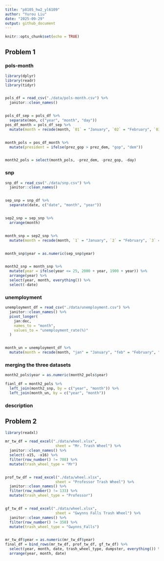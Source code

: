 ```yaml
---
title: "p8105_hw2_yl6109"
author: "Yurou Liu"
date: "2025-09-29"
output: github_document
---
```


```r
knitr::opts_chunk$set(echo = TRUE)
```

## Problem 1

### pols-month
```r
library(dplyr)
library(readr)
library(tidyr)


pols_df = read_csv("./data/pols-month.csv") %>%
  janitor::clean_names()


pols_df_sep = pols_df %>% 
  separate(mon, c("year", "month", "day")) 
pos_df_month = pols_df_sep %>% 
  mutate(month = recode(month, `01` = "January", `02` = "February", `03` = "March", `04` = "April", `05` = "May", `06` = "June", `07` = "July", `08` = "August", `09` = "September", `10` = "October", `11` = "November", `12` = "December"))


month_pols = pos_df_month %>% 
  mutate(president = ifelse(prez_gop > prez_dem, "gop", "dem")) 


month2_pols = select(month_pols, -prez_dem, -prez_gop, -day)
```


### snp

```r
snp_df = read_csv("./data/snp.csv") %>% 
  janitor::clean_names()


sep_snp = snp_df %>%
  separate(date, c("date", "month", "year"))


sep2_snp = sep_snp %>% 
  arrange(month)


month_snp = sep2_snp %>% 
  mutate(month = recode(month, `1` = "January", `2` = "February", `3` = "March", `4` = "April")) 


month_snp$year = as.numeric(sep_snp$year)


month2_snp = month_snp %>% 
  mutate(year = ifelse(year <= 25, 2000 + year, 1900 + year)) %>% 
  arrange(year) %>% 
  select(year, month, everything()) %>% 
  select(-date)
```

### unemployment

```r
unemployment_df = read_csv("./data/unemployment.csv") %>% 
  janitor::clean_names() %>% 
  pivot_longer(
    jan:dec, 
    names_to = "month",
    values_to = "unemployment_rate(%)"
  )


month_un = unemployment_df %>% 
  mutate(month = recode(month, "jan" = "January", "feb" = "February", "mar" = "March", "apr" = "April", "may" = "May", "jun" = "June", "jul" = "July", "aug" = "August", "sep" = "September", "oct" = "October", "nov" = "November", "dec" = "December"))
```


### merging the three datasets

```r
month2_pols$year = as.numeric(month2_pols$year)

fianl_df = month2_pols %>% 
  left_join(month2_snp, by = c("year", "month")) %>% 
  left_join(month_un, by = c("year", "month"))
```

### description


## Problem 2

```r
library(readxl)

mr_tw_df = read_excel("./data/wheel.xlsx", 
                       sheet = "Mr. Trash Wheel") %>% 
  janitor::clean_names() %>% 
  select(-x15, -x16) %>%
  filter(row_number() != 708) %>% 
  mutate(trash_wheel_type = "Mr")


prof_tw_df = read_excel("./data/wheel.xlsx", 
                       sheet = "Professor Trash Wheel") %>% 
  janitor::clean_names() %>% 
  filter(row_number() != 133) %>% 
  mutate(trash_wheel_type = "Professor")


gf_tw_df = read_excel("./data/wheel.xlsx", 
                       sheet = "Gwynns Falls Trash Wheel") %>% 
  janitor::clean_names() %>% 
  filter(row_number() != 350) %>% 
  mutate(trash_wheel_type = "Gwynns_Falls")


mr_tw_df$year = as.numeric(mr_tw_df$year)
final_df = bind_rows(mr_tw_df, prof_tw_df, gf_tw_df) %>% 
  select(year, month, date, trash_wheel_type, dumpster, everything()) %>%
  arrange(year, month, date)
```